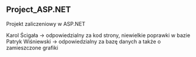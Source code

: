 ## Project_ASP.NET
Projekt zaliczeniowy w ASP.NET


Karol Ścigała -> odpowiedzialny za kod strony, niewielkie poprawki w bazie
Patryk Wiśniewski -> odpowiedzialny za bazę danych a także o zamieszczone grafiki

